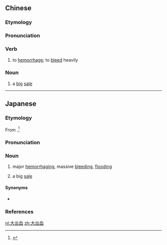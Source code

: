 ==Chinese==
{{zh-forms|type=12}}

===Etymology===
{{rfe|zh|Is "a big sale" from Japanese?}}

===Pronunciation===
{{zh-pron
|m=dàchū血
|c=daai6 ceot1 hyut3
|cat=v,n
}}

===Verb===
{{zh-verb}}

# to [[hemorrhage]]; to [[bleed]] heavily

===Noun===
{{zh-noun}}

# {{lb|zh|figurative}} a [[big]] [[sale]]

----

==Japanese==
{{ja-kanjitab|だい|しゅつ|k2=しゅっ|けつ|yomi=on}}

===Etymology===
From {{prefix|lang=ja|sort=たいしゅっけつ'|大|tr1=dai|t1=great, big|出血|tr2=shukketsu|t2=bleeding, hemorrhage}}.<ref name="KDJ">{{R:Kokugo Dai Jiten}}</ref>

===Pronunciation===
{{ja-pron|だいしゅっけつ}}

===Noun===
{{ja-noun|だいしゅっけつ}}

# {{lb|ja|sort=たいしゅっけつ'|medical}} major [[hemorrhaging]], massive [[bleeding]], [[flooding]]
# {{lb|ja|idiomatic|sort=たいしゅっけつ'}} a big [[sale]]

====Synonyms====
* {{ja-l|大量出血|たいりょうしゅっけつ|tairyō shukketsu}}

===References===
<references/>

[[nl:大出血]]
[[zh:大出血]]